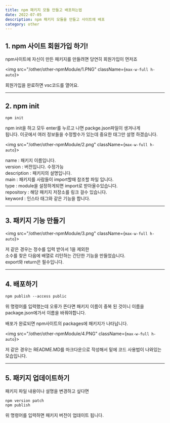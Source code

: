 ---
title: npm 패키지 모듈 만들고 배포하는법
date: 2022-07-05
description: npm 패키지 모듈을 만들고 사이트에 배포
category: other
---

<h2 className={`dark:text-white`}>1. npm 사이트 회원가입 하기!</h2>

npm사이트에 자신이 만든 패키지를 만들려면 당연히 회원가입이 먼저죠

<img src="/other/other-npmModule/1.PNG" className={`max-w-full h-auto`}></img>

회원가입을 완료하면 vsc코드를 열어요.

---

<h2 className={`dark:text-white`}>2. npm init</h2>

```
npm init
```

npm init을 하고 모두 enter를 누르고 나면 packge.json파일이 생겨나게  
됩니다. 이곳에서 여러 정보들을 수정할수가 있는데 중요한 태그만 설명 하겠습니다.

<img src="/other/other-npmModule/2.png" className={`max-w-full h-auto`}></img>

name : 패키지 이름입니다.  
version : 버전입니다. 수정가능  
description : 패키지의 설명입니다.  
main : 패키지를 사람들이 import할때 참조할 파일 입니다.  
type : module을 설정하게되면 import로 받아올수있습니다.  
repository : 해당 패키지 저장소를 링크 걸수 있습니다.  
keyword : 인스타 태그와 같은 기능을 합니다.

---

<h2 className={`dark:text-white`}>3. 패키지 기능 만들기</h2>

<img src="/other/other-npmModule/3.png" className={`max-w-full h-auto`}></img>

저 같은 경우는 정수를 입력 받아서 1을 제외한  
소수를 찾은 다음에 배열로 리턴하는 간단한 기능을 만들었습니다.  
export와 return은 필수입니다.

---

<h2 className={`dark:text-white`}>4. 배포하기</h2>

```
npm publish --access public
```

위 명령어를 입력했는데 오류가 뜬다면 패키지 이름이 중복
된 것이니 이름을 package.json에가서 이름을 바꿔야합니다.

배포가 완료되면 npm사이트의 packages에 패키지가 나타납니다.

<img src="/other/other-npmModule/4.PNG" className={`max-w-full h-auto`}></img>

저 같은 경우는 README.MD를 마크다운으로 작성해서 밑에
코드 사용법이 나와있는 모습입니다.

---

<h2 className={`dark:text-white`}>5. 패키지 업데이트하기</h2>

패키지 파일 내용이나 설명을 변경하고 싶다면

```
npm version patch
npm publish
```

위 명령어를 입력하면 패키지 버전이 업데이트 됩니다.
